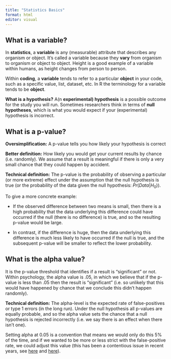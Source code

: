 ```yaml
---
title: "Statistics Basics"
format: html
editor: visual
---
```


## What is a variable?

In **statistics**, a **variable** is any (measurable) attribute that describes any organism or object. It's called a variable because they **vary** from organism to organism or object to object. Height is a good example of a variable within humans, as height changes from person to person.

Within **coding**, a **variable** tends to refer to a particular **object** in your code, such as a specific value, list, dataset, etc. In R the terminology for a variable tends to be **object**.

**What is a hypothesis?** A(n **experimental) hypothesis** is a possible outcome for the study you will run. Sometimes researchers think in terms of **null hypotheses**, which is what you would expect if your (experimental) hypothesis is incorrect.

## What is a p-value?

**Oversimplification:** A p-value tells you how likely your hypothesis is correct

**Better definition:** How likely you would get your current results by chance (i.e. randomly). We assume that a result is meaningful if there is only a very small chance that they could happen by accident.

**Technical definition:** The p-value is the probability of observing a particular (or more extreme) effect under the assumption that the null hypothesis is true (or the probability of the data given the null hypothesis: $Pr(Data|H_0)$).

To give a more concrete example:

-   If the observed difference between two means is small, then there is a high probability that the data underlying this difference could have occurred if the null (there is no difference) is true, and so the resulting p-value would be large.

-   In contrast, if the difference is huge, then the data underlying this difference is much less likely to have occurred if the null is true, and the subsequent p-value will be smaller to reflect the lower probability.

## What is the alpha value?

It is the p-value threshold that identifies if a result is "significant" or not. Within psychology, the alpha value is .05, in which we believe that if the p-value is less than .05 then the result is "significant" (i.e. so unlikely that this would have happened by chance that we conclude this didn't happen randomly).

**Technical definition:** The alpha-level is the expected rate of false-positives or type 1 errors (in the long run). Under the null hypothesis all p-values are equally probable, and so the alpha value sets the chance that a null hypothesis is rejected incorrectly (i.e. we say there is an effect when there isn't one).

Setting alpha at 0.05 is a convention that means we would only do this 5% of the time, and if we wanted to be more or less strict with the false-positive rate, we could adjust this value (this has been a contentious issue in recent years, see [here](https://www.nature.com/articles/s41562-017-0189-z "Redefine statistical significance") and [here](https://www.nature.com/articles/s41562-018-0311-x "Justify your alpha")).
